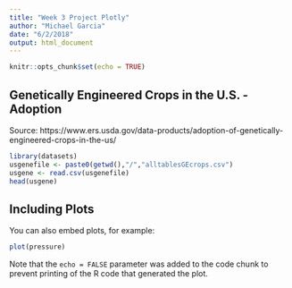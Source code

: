 ```yaml
---
title: "Week 3 Project Plotly"
author: "Michael Garcia"
date: "6/2/2018"
output: html_document
---
```


```r
knitr::opts_chunk$set(echo = TRUE)
```

## Genetically Engineered Crops in the U.S. - Adoption
Source: https://www.ers.usda.gov/data-products/adoption-of-genetically-engineered-crops-in-the-us/


```r
library(datasets)
usgenefile <- paste0(getwd(),"/","alltablesGEcrops.csv")
usgene <- read.csv(usgenefile)
head(usgene)

```

## Including Plots

You can also embed plots, for example:

```r
plot(pressure)
```

Note that the `echo = FALSE` parameter was added to the code chunk to prevent printing of the R code that generated the plot.
